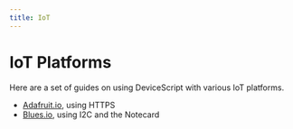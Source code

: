 ```yaml
---
title: IoT
---
```


# IoT Platforms

Here are a set of guides on using DeviceScript with various IoT platforms.

-   [Adafruit.io](/developer/iot/adafruit-io/), using HTTPS
-   [Blues.io](/developer/iot/blues-io/), using I2C and the Notecard
